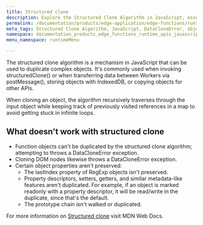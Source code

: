 ```yaml
---
title: Structured clone
description: Explore the Structured Clone Algorithm in JavaScript, essential for duplicating objects and handling exceptions like DataCloneError, useful in various APIs.
permalink: /documentation/products/edge-application/edge-functions/runtime-apis/javascript/structured-clone/
meta_tags: Structured Clone Algorithm, JavaScript, DataCloneError, object duplication, postMessage, IndexedDB, Worker communication, JavaScript Objects, Property Descriptors, Prototype Chain
namespace: documentation_products_edge_functions_runtime_apis_javascript_structured_clone
menu_namespace: runtimeMenu

---
```


The structured clone algorithm is a mechanism in JavaScript that can be used to duplicate complex objects. It's commonly used when invoking structuredClone() or when transferring data between Workers via postMessage(), storing objects with IndexedDB, or copying objects for other APIs.

When cloning an object, the algorithm recursively traverses through the input object while keeping track of previously visited references in a map to avoid getting stuck in infinite loops.

## What doesn't work with structured clone

- Function objects can't be duplicated by the structured clone algorithm; attempting to throws a DataCloneError exception.
- Cloning DOM nodes likewise throws a DataCloneError exception.
- Certain object properties aren't preserved:
  - The lastIndex property of RegExp objects isn't preserved.
  - Property descriptors, setters, getters, and similar metadata-like features aren't duplicated. For example, if an object is marked readonly with a property descriptor, it will be read/write in the duplicate, since that's the default.
  - The prototype chain isn't walked or duplicated.

For more information on [Structured clone](https://developer.mozilla.org/en-US/docs/Web/API/Web_Workers_API/Structured_clone_algorithm) visit MDN Web Docs.





